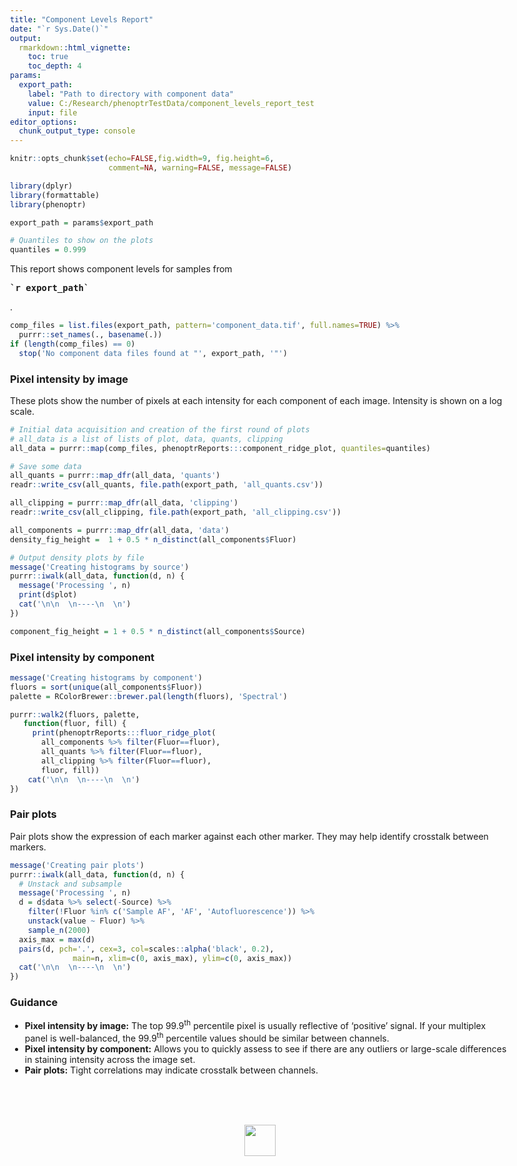 ```yaml
---
title: "Component Levels Report"
date: "`r Sys.Date()`"
output: 
  rmarkdown::html_vignette:
    toc: true
    toc_depth: 4
params:
  export_path: 
    label: "Path to directory with component data"
    value: C:/Research/phenoptrTestData/component_levels_report_test
    input: file
editor_options: 
  chunk_output_type: console
---
```


<style type="text/css">
body {
    max-width: 800px;
}

table {
    width: auto !important;
    max-width: 100%;
    margin-bottom: 20px;
    margin-left: 0px;
}

.fill-cell>tbody>tr>td {
  padding: 0px;
  border-color: black;
  border: 1px solid;
}

.fill-cell>thead>tr>th {
  border-color: black;
  border: 1px solid;
}

img {
  border: none;
}
</style>

```r
knitr::opts_chunk$set(echo=FALSE,fig.width=9, fig.height=6, 
                      comment=NA, warning=FALSE, message=FALSE)

library(dplyr)
library(formattable)
library(phenoptr)

export_path = params$export_path

# Quantiles to show on the plots
quantiles = 0.999

```

This report shows component levels for samples
from <pre><strong>`r export_path`</strong></pre>.

```r
comp_files = list.files(export_path, pattern='component_data.tif', full.names=TRUE) %>% 
  purrr::set_names(., basename(.))
if (length(comp_files) == 0)
  stop('No component data files found at "', export_path, '"')

```

### Pixel intensity by image

These plots show the number of pixels at each intensity for each
component of each image.
Intensity is shown on a log scale.

```r
# Initial data acquisition and creation of the first round of plots
# all_data is a list of lists of plot, data, quants, clipping
all_data = purrr::map(comp_files, phenoptrReports:::component_ridge_plot, quantiles=quantiles)

# Save some data
all_quants = purrr::map_dfr(all_data, 'quants')
readr::write_csv(all_quants, file.path(export_path, 'all_quants.csv'))

all_clipping = purrr::map_dfr(all_data, 'clipping')
readr::write_csv(all_clipping, file.path(export_path, 'all_clipping.csv'))

all_components = purrr::map_dfr(all_data, 'data')
density_fig_height =  1 + 0.5 * n_distinct(all_components$Fluor)
```

```r
# Output density plots by file
message('Creating histograms by source')
purrr::iwalk(all_data, function(d, n) {
  message('Processing ', n)
  print(d$plot)
  cat('\n\n  \n----\n  \n')
})

component_fig_height = 1 + 0.5 * n_distinct(all_components$Source)
```


### Pixel intensity by component

```r
message('Creating histograms by component')
fluors = sort(unique(all_components$Fluor))
palette = RColorBrewer::brewer.pal(length(fluors), 'Spectral')

purrr::walk2(fluors, palette, 
   function(fluor, fill) {
     print(phenoptrReports:::fluor_ridge_plot(
       all_components %>% filter(Fluor==fluor),
       all_quants %>% filter(Fluor==fluor), 
       all_clipping %>% filter(Fluor==fluor),
       fluor, fill))
    cat('\n\n  \n----\n  \n')
})

```

### Pair plots

Pair plots show the expression of each marker against each other marker.
They may help identify crosstalk between markers.

```r
message('Creating pair plots')
purrr::iwalk(all_data, function(d, n) {
  # Unstack and subsample
  message('Processing ', n)
  d = d$data %>% select(-Source) %>% 
    filter(!Fluor %in% c('Sample AF', 'AF', 'Autofluorescence')) %>% 
    unstack(value ~ Fluor) %>% 
    sample_n(2000)
  axis_max = max(d)
  pairs(d, pch='.', cex=3, col=scales::alpha('black', 0.2),
              main=n, xlim=c(0, axis_max), ylim=c(0, axis_max))
  cat('\n\n  \n----\n  \n')
})
```

### Guidance 

- **Pixel intensity by image:** The top 99.9^th^ percentile pixel is usually 
  reflective of 'positive' signal. If your multiplex panel is well-balanced, 
  the 99.9^th^ percentile values should be similar between channels.
- **Pixel intensity by component:** Allows you to quickly assess to see 
  if there are any outliers or large-scale differences in staining intensity 
  across the image set.
- **Pair plots:** Tight correlations may indicate crosstalk between channels.

<br><br><br>
<p align='center'>![](Akoya.png){height=50px style='border:none;'}</p>
